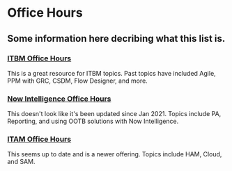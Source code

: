 
# Office Hours
## Some information here decribing what this list is.

### [ITBM Office Hours](https://community.servicenow.com/community?id=community_article&sys_id=94b88a93dbc4e0107d3e02d5ca961964)

This is a great resource for ITBM topics. Past topics have included Agile, PPM with GRC, CSDM, Flow Designer, and more.

### [Now Intelligence Office Hours](https://community.servicenow.com/community?id=community_blog&sys_id=dab79e8c1b4c6010305fea89bd4bcb81&view_source=searchResult)

This doesn't look like it's been updated since Jan 2021. Topics include PA, Reporting, and using OOTB solutions with Now Intelligence.

### [ITAM Office Hours](https://community.servicenow.com/community?id=community_blog&sys_id=702b53601b3270509f20ece7624bcb30&view_source=searchResult)

This seems up to date and is a newer offering. Topics include HAM, Cloud, and SAM.